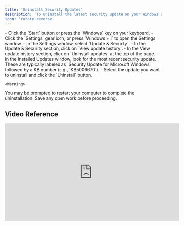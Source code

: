 ```yaml
---
title: 'Uninstall Security Updates'
description: 'To uninstall the latest security update on your Windows system, follow these steps. Please note the differences between Windows 10 and Windows 11.'
icon: 'rotate-reverse'
---
```


<Steps>
  <Step title="Open Settings">
    - Click the `Start` button or press the `Windows` key on your keyboard.
    - Click the `Settings` gear icon, or press `Windows + I` to open the Settings window.
  </Step>
  <Step title="Navigate to Update & Security">
    - In the Settings window, select `Update & Security`.
    - In the Update & Security section, click on `View update history`.
  </Step>
  <Step title="Uninstall Updates">
    - In the View update history section, click on `Uninstall updates` at the top of the page.
    - In the Installed Updates window, look for the most recent security update. These are typically labeled as `Security Update for Microsoft Windows` followed by a KB number (e.g., `KB5006670`).
    - Select the update you want to uninstall and click the `Uninstall` button.

    <Warning>
You may be prompted to restart your computer to complete the uninstallation. Save any open work before proceeding.
</Warning>
  </Step>
  
</Steps>

## Video Reference
<iframe
  width="560"
  height="315"
  src="https://www.youtube.com/embed/24YkTcmP2OM"
  title="YouTube video player"
  frameBorder="0"
  allow="accelerometer; autoplay; clipboard-write; encrypted-media; gyroscope; picture-in-picture"
  allowFullScreen
  style={{ width: '100%', borderRadius: '0.5rem' }}
></iframe>